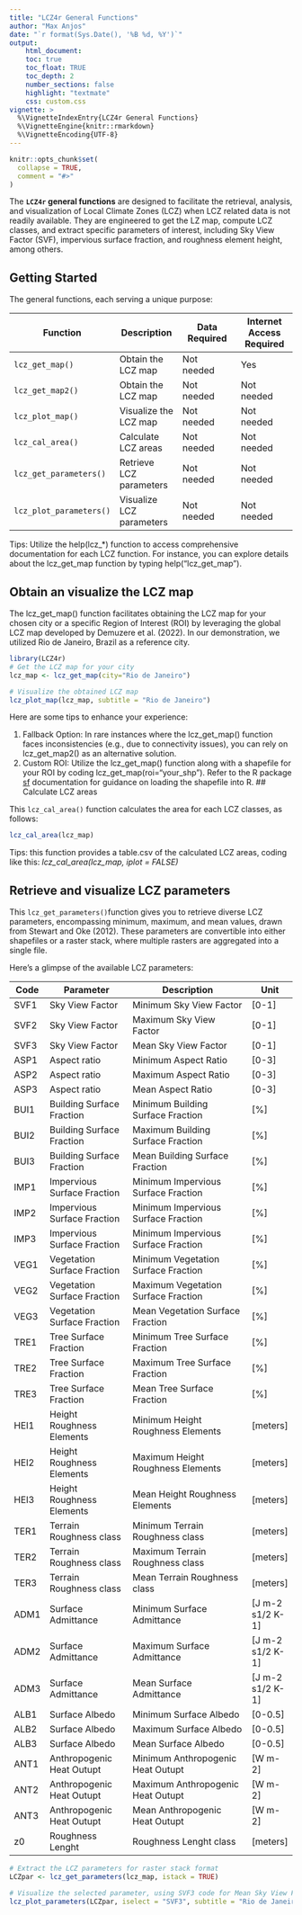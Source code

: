 ```yaml
---
title: "LCZ4r General Functions"
author: "Max Anjos"
date: "`r format(Sys.Date(), '%B %d, %Y')`"
output:
    html_document:
    toc: true
    toc_float: TRUE
    toc_depth: 2
    number_sections: false
    highlight: "textmate"
    css: custom.css
vignette: >
  %\VignetteIndexEntry{LCZ4r General Functions}
  %\VignetteEngine{knitr::rmarkdown}
  %\VignetteEncoding{UTF-8}
---
```


```r
knitr::opts_chunk$set(
  collapse = TRUE,
  comment = "#>"
)
```
The **`LCZ4r` general functions** are designed to facilitate the retrieval, analysis, and visualization of Local Climate Zones (LCZ) when LCZ related data is not readily available. They are engineered to get the LZ map, compute LCZ classes, and extract specific parameters of interest, including Sky View Factor (SVF), impervious surface fraction, and roughness element height, among others.

## Getting Started

The general functions, each serving a unique purpose:

| Function                | Description              | Data Required | Internet Access Required |
|------------------|------------------|-------------------|------------------|
| `lcz_get_map()`         | Obtain the LCZ map | Not needed | Yes  |
| `lcz_get_map2()`        | Obtain the LCZ map | Not needed | Not needed |
| `lcz_plot_map()`        | Visualize the LCZ map | Not needed | Not needed |
| `lcz_cal_area()`        | Calculate LCZ areas | Not needed | Not needed |
| `lcz_get_parameters()`  | Retrieve LCZ parameters | Not needed  | Not needed |
| `lcz_plot_parameters()` | Visualize LCZ parameters | Not needed | Not needed |

Tips: Utilize the help(lcz_*) function to access comprehensive documentation for each LCZ function. For instance, you can explore details about the lcz_get_map function by typing help("lcz_get_map").

## Obtain an visualize the LCZ map

The lcz_get_map() function facilitates obtaining the LCZ map for your chosen city or a specific Region of Interest (ROI) by leveraging the global LCZ map developed by Demuzere et al. (2022). In our demonstration, we utilized Rio de Janeiro, Brazil as a reference city.


```r

library(LCZ4r)
# Get the LCZ map for your city
lcz_map <- lcz_get_map(city="Rio de Janeiro")

# Visualize the obtained LCZ map
lcz_plot_map(lcz_map, subtitle = "Rio de Janeiro")

```
Here are some tips to enhance your experience:

1. Fallback Option: In rare instances where the lcz_get_map() function faces inconsistencies (e.g., due to connectivity issues), you can rely on lcz_get_map2() as an alternative solution.
2. Custom ROI: Utilize the lcz_get_map() function along with a shapefile for your ROI by coding lcz_get_map(roi="your_shp"). Refer to the R package [sf](https://r-spatial.github.io/sf/) documentation for guidance on loading the shapefile into R.
## Calculate LCZ areas

This `lcz_cal_area()` function calculates the area for each LCZ classes, as follows:

```r
lcz_cal_area(lcz_map)

```

Tips: this function provides a table.csv of the calculated LCZ areas, coding like this: *lcz_cal_area(lcz_map, iplot = FALSE)*

## Retrieve and visualize LCZ parameters

This `lcz_get_parameters()`function gives you to retrieve diverse LCZ parameters, encompassing minimum, maximum, and mean values, drawn from Stewart and Oke (2012). These parameters are convertible into either shapefiles or a raster stack, where multiple rasters are aggregated into a single file.

Here's a glimpse of the available LCZ parameters:

| Code | Parameter       | Description             | Unit  |
|------|-----------------|-------------------------|-------|
| SVF1 | Sky View Factor | Minimum Sky View Factor | [0-1] |
| SVF2 | Sky View Factor | Maximum Sky View Factor | [0-1] |
| SVF3 | Sky View Factor | Mean Sky View Factor | [0-1] |
| ASP1 | Aspect ratio | Minimum Aspect Ratio | [0-3] |
| ASP2 | Aspect ratio | Maximum Aspect Ratio | [0-3] |
| ASP3 | Aspect ratio | Mean Aspect Ratio | [0-3] |
| BUI1 | Building Surface Fraction | Minimum Building Surface Fraction | [%] |
| BUI2 | Building Surface Fraction | Maximum Building Surface Fraction | [%] |
| BUI3 | Building Surface Fraction | Mean Building Surface Fraction | [%] |
| IMP1 | Impervious Surface Fraction | Minimum Impervious Surface Fraction | [%] |
| IMP2 | Impervious Surface Fraction | Minimum Impervious Surface Fraction | [%] |
| IMP3 | Impervious Surface Fraction | Minimum Impervious Surface Fraction | [%] |
| VEG1 | Vegetation Surface Fraction | Minimum Vegetation Surface Fraction | [%] |
| VEG2 | Vegetation Surface Fraction | Maximum Vegetation Surface Fraction | [%] |
| VEG3 | Vegetation Surface Fraction | Mean Vegetation Surface Fraction | [%] |
| TRE1 | Tree Surface Fraction | Minimum Tree Surface Fraction | [%] |
| TRE2 | Tree Surface Fraction | Maximum Tree Surface Fraction | [%] |
| TRE3 | Tree Surface Fraction | Mean Tree Surface Fraction | [%] |
| HEI1 | Height Roughness Elements | Minimum Height Roughness Elements | [meters] |
| HEI2 | Height Roughness Elements | Maximum Height Roughness Elements | [meters] |
| HEI3 | Height Roughness Elements | Mean Height Roughness Elements | [meters] |
| TER1 | Terrain Roughness class | Minimum Terrain Roughness class | [meters] |
| TER2 | Terrain Roughness class | Maximum Terrain Roughness class | [meters] |
| TER3 | Terrain Roughness class | Mean Terrain Roughness class | [meters] |
| ADM1 | Surface Admittance | Minimum Surface Admittance | [J m-2 s1/2 K-1] |
| ADM2 | Surface Admittance | Maximum Surface Admittance | [J m-2 s1/2 K-1] |
| ADM3 | Surface Admittance | Mean Surface Admittance | [J m-2 s1/2 K-1] |
| ALB1 | Surface Albedo | Minimum Surface Albedo | [0-0.5] |
| ALB2 | Surface Albedo | Maximum Surface Albedo | [0-0.5] |
| ALB3 | Surface Albedo | Mean Surface Albedo | [0-0.5] |
| ANT1 | Anthropogenic Heat Outupt | Minimum Anthropogenic Heat Outupt | [W m-2] |
| ANT2 | Anthropogenic Heat Outupt | Maximum Anthropogenic Heat Outupt | [W m-2] |
| ANT3 | Anthropogenic Heat Outupt | Mean Anthropogenic Heat Outupt | [W m-2] |
| z0 | Roughness Lenght | Roughness Lenght class | [meters] |


```r

# Extract the LCZ parameters for raster stack format
LCZpar <- lcz_get_parameters(lcz_map, istack = TRUE)

# Visualize the selected parameter, using SVF3 code for Mean Sky View Factor values
lcz_plot_parameters(LCZpar, iselect = "SVF3", subtitle = "Rio de Janeiro")

```
